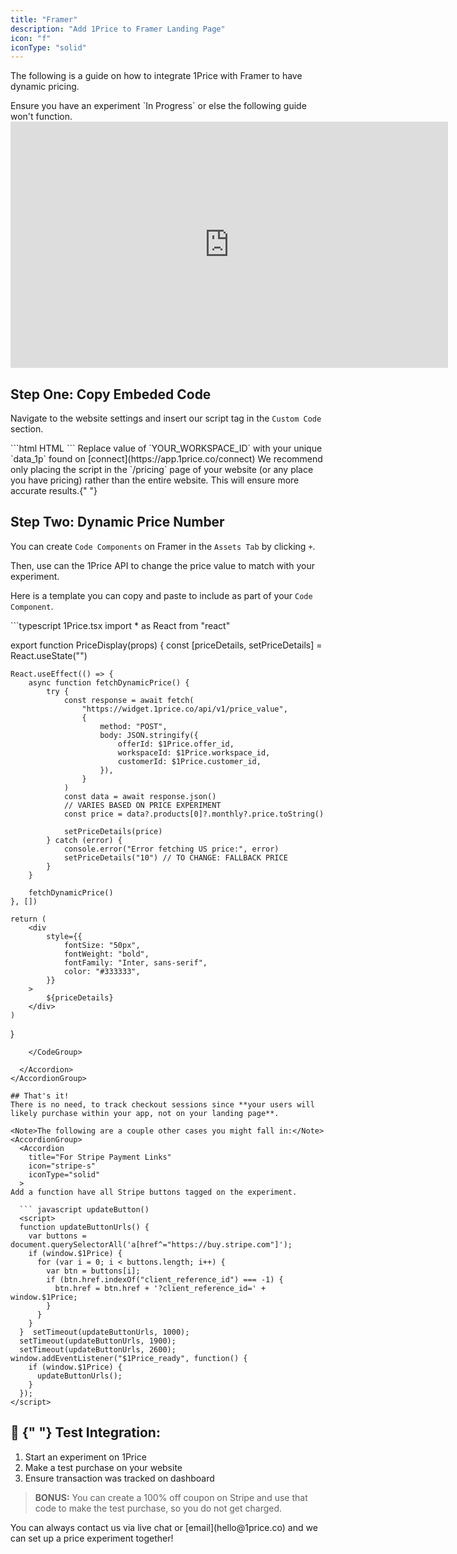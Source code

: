 ```yaml
---
title: "Framer"
description: "Add 1Price to Framer Landing Page"
icon: "f"
iconType: "solid"
---
```


The following is a guide on how to integrate 1Price with Framer to have dynamic pricing.

<Warning>
  Ensure you have an experiment `In Progress` or else the following guide won't
  function.
</Warning>
<iframe
  autoplay
  width="700"
  height="394"
  src="https://www.youtube.com/embed/LAkAyY0L-XQ?si=Fghp85d6DmpUScdC"
  title="How to Add 1Price into Framer "
  frameborder="0"
  allow="accelerometer; autoplay; clipboard-write; encrypted-media; gyroscope; picture-in-picture"
  allowfullscreen
></iframe>

## Step One: Copy Embeded Code

Navigate to the website settings and insert our script tag in the `Custom Code` section.

<CodeGroup>
  ```html HTML
  <script
    src="https://widget.1price.co/script.js"
    data-1p="YOUR_WORKSPACE_ID"
    defer
  ></script>
  ```
</CodeGroup>

<Warning>
  Replace value of `YOUR_WORKSPACE_ID` with your unique `data_1p` found on
  [connect](https://app.1price.co/connect)
</Warning>

<Tip>
  We recommend only placing the script in the `/pricing` page of your website
  (or any place you have pricing) rather than the entire website. This will
  ensure more accurate results.{" "}
</Tip>

## Step Two: Dynamic Price Number

You can create `Code Components` on Framer in the `Assets Tab` by clicking `+`.

Then, use can the 1Price API to change the price value to match with your experiment.

Here is a template you can copy and paste to include as part of your `Code Component`.

<AccordionGroup>
  <Accordion
    title="[TEMPLATE] Dynamic Price "
    icon="code"
    iconType="solid"
  >
  <CodeGroup>
 ```typescript 1Price.tsx
import * as React from "react"

export function PriceDisplay(props) {
    const [priceDetails, setPriceDetails] = React.useState("")

    React.useEffect(() => {
        async function fetchDynamicPrice() {
            try {
                const response = await fetch(
                    "https://widget.1price.co/api/v1/price_value",
                    {
                        method: "POST",
                        body: JSON.stringify({
                            offerId: $1Price.offer_id,
                            workspaceId: $1Price.workspace_id,
                            customerId: $1Price.customer_id,
                        }),
                    }
                )
                const data = await response.json()
                // VARIES BASED ON PRICE EXPERIMENT
                const price = data?.products[0]?.monthly?.price.toString()

                setPriceDetails(price)
            } catch (error) {
                console.error("Error fetching US price:", error)
                setPriceDetails("10") // TO CHANGE: FALLBACK PRICE
            }
        }

        fetchDynamicPrice()
    }, [])

    return (
        <div
            style={{
                fontSize: "50px",
                fontWeight: "bold",
                fontFamily: "Inter, sans-serif",
                color: "#333333",
            }}
        >
            ${priceDetails}
        </div>
    )

}

````
    </CodeGroup>

  </Accordion>
</AccordionGroup>

## That's it!
There is no need, to track checkout sessions since **your users will likely purchase within your app, not on your landing page**.

<Note>The following are a couple other cases you might fall in:</Note>
<AccordionGroup>
  <Accordion
    title="For Stripe Payment Links"
    icon="stripe-s"
    iconType="solid"
  >
Add a function have all Stripe buttons tagged on the experiment.

  ``` javascript updateButton()
  <script>
  function updateButtonUrls() {
    var buttons = document.querySelectorAll('a[href^="https://buy.stripe.com"]');
    if (window.$1Price) {
      for (var i = 0; i < buttons.length; i++) {
        var btn = buttons[i];
        if (btn.href.indexOf("client_reference_id") === -1) {
          btn.href = btn.href + '?client_reference_id=' + window.$1Price;
        }
      }
    }
  }  setTimeout(updateButtonUrls, 1000);
  setTimeout(updateButtonUrls, 1900);
  setTimeout(updateButtonUrls, 2600);  window.addEventListener("$1Price_ready", function() {
    if (window.$1Price) {
      updateButtonUrls();
    }
  });
</script>
````

</Accordion>
</AccordionGroup>

## 🧪 ​{" "} Test Integration:

1. Start an experiment on 1Price <br/>
2. Make a test purchase on your website
3. Ensure transaction was tracked on dashboard

> **BONUS:** You can create a 100% off coupon on Stripe and use that code to make the test purchase, so you do not get charged.

<Tip>
  You can always contact us via live chat or [email](hello@1price.co) and we can
  set up a price experiment together!
</Tip>
